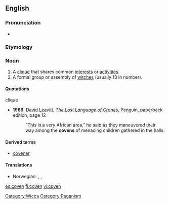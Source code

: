 {{wikipedia}}
==English==

===Pronunciation===
* {{rhymes|ʌvən}}

===Etymology===
{{rfe}}

===Noun===
{{en-noun}}

# A [[clique]] that shares common [[interest]]s or [[activity|activities]].
# A formal group or assembly of [[witch]]es (usually 13 in number).

====Quotations====
;clique
* '''1986''', [[w:David Leavitt|David Leavitt]], ''[[w:The Lost Language of Cranes|The Lost Language of Cranes]]'', Penguin, paperback edition, page 12
*: "This is a very African area," he said as they maneuvered their way among the '''covens''' of menacing children gathered in the halls.

====Derived terms====
* [[covener]]

====Translations====
{{trans-top|a formal group or assembly of witches}}
* Norwegian: {{t-|no|hekseforsamling|c}}, {{t-|no|heksemøte|n}}, {{t-|no|heksesabbat|m}}
{{trans-mid}}
{{trans-bottom}}

[[Category:Wicca]]
[[Category:Paganism]]

[[es:coven]]
[[fi:coven]]
[[vi:coven]]